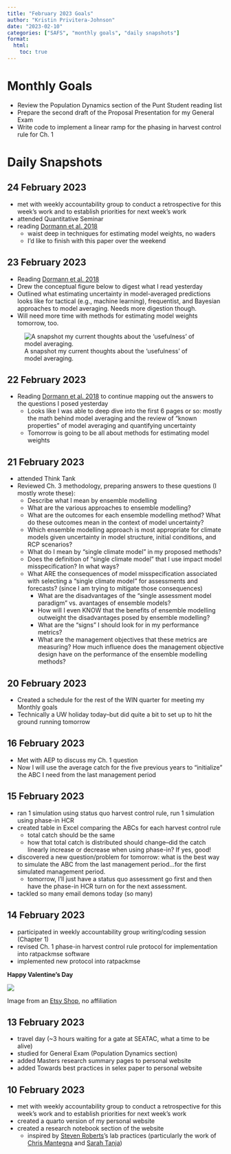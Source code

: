 ```yaml
---
title: "February 2023 Goals"
author: "Kristin Privitera-Johnson"
date: "2023-02-10"
categories: ["SAFS", "monthly goals", "daily snapshots"]
format:
  html:
    toc: true
---
```


# Monthly Goals
- Review the Population Dynamics section of the Punt Student reading list
- Prepare the second draft of the Proposal Presentation for my General Exam
- Write code to implement a linear ramp for the phasing in harvest control rule for Ch. 1

# Daily Snapshots

## 24 February 2023
- met with weekly accountability group to conduct a retrospective for this week's work and to establish priorities for next week's work
- attended Quantitative Seminar
- reading [Dormann et al. 2018](https://onlinelibrary.wiley.com/doi/abs/10.1002/ecm.1309)
  - waist deep in techniques for estimating model weights, no waders
  - I'd like to finish with this paper over the weekend

## 23 February 2023
- Reading [Dormann et al. 2018](https://onlinelibrary.wiley.com/doi/abs/10.1002/ecm.1309)
- Drew the conceptual figure below to digest what I read yesterday
- Outlined what estimating uncertainty in model-averaged predictions looks like for tactical (e.g., machine learning), frequentist, and Bayesian approaches to model averaging. Needs more digestion though.
- Will need more time with methods for estimating model weights tomorrow, too.

![A snapshot my current thoughts about the 'usefulness' of model averaging.](modavg.jpg)

## 22 February 2023

- Reading [Dormann et al. 2018](https://onlinelibrary.wiley.com/doi/abs/10.1002/ecm.1309) to continue mapping out the answers to the questions I posed yesterday
  - Looks like I was able to deep dive into the first 6 pages or so: mostly the math behind model averaging and the review of "known properties" of model averaging and quantifying uncertainty
  - Tomorrow is going to be all about methods for estimating model weights

## 21 February 2023

- attended Think Tank
- Reviewed Ch. 3 methodology, preparing answers to these questions (I mostly wrote these):
  - Describe what I mean by ensemble modelling
  - What are the various approaches to ensemble modelling?
  - What are the outcomes for each ensemble modelling method? What do these outcomes mean in the context of model uncertainty?
  - Which ensemble modelling approach is most appropriate for climate models given uncertainty in model structure, initial conditions, and RCP scenarios?
  - What do I mean by "single climate model" in my proposed methods?
  - Does the definition of "single climate model" that I use impact model misspecification? In what ways?
  - What ARE the consequences of model misspecification associated with selecting a "single climate model" for assessments and forecasts? (since I am trying to mitigate those consequences)
    - What are the disadvantages of the "single assessment model paradigm" vs. avantages of ensemble models?
    - How will I even KNOW that the benefits of ensemble modelling outweight the disadvantages posed by ensemble modelling?
    - What are the "signs" I should look for in my performance metrics?
    - What are the management objectives that these metrics are measuring? How much influence does the management objective design have on the performance of the ensemble modelling methods?

## 20 February 2023

- Created a schedule for the rest of the WIN quarter for meeting my Monthly goals
- Technically a UW holiday today--but did quite a bit to set up to hit the ground running tomorrow  

## 16 February 2023

- Met with AEP to discuss my Ch. 1 question
- Now I will use the average catch for the five previous years to "initialize" the ABC I need from the last management period

## 15 February 2023

- ran 1 simulation using status quo harvest control rule, run 1 simulation using phase-in HCR
- created table in Excel comparing the ABCs for each harvest control rule
  - total catch should be the same
  - how that total catch is distributed should change--did the catch linearly increase or decrease when using phase-in? If yes, good!
- discovered a new question/problem for tomorrow: what is the best way to simulate the ABC from the last management period...for the first simulated management period.
  - tomorrow, I'll just have a status quo assessment go first and then have the phase-in HCR turn on for the next assessment.
- tackled so many email demons today (so many)

## 14 February 2023

- participated in weekly accountability group writing/coding session (Chapter 1)
- revised Ch. 1 phase-in harvest control rule protocol for implementation into ratpackmse software
- implemented new protocol into ratpackmse 

**Happy Valentine's Day** 

![](valentine.png)

Image from an [Etsy Shop](https://www.etsy.com/uk/listing/592099432/you-light-up-my-life-angler-fish), no affiliation

## 13 February 2023

- travel day (~3 hours waiting for a gate at SEATAC, what a time to be alive)
- studied for General Exam (Population Dynamics section)
- added Masters research summary pages to personal website
- added Towards best practices in selex paper to personal website

## 10 February 2023

- met with weekly accountability group to conduct a retrospective for this week's work and to establish priorities for next week's work
- created a quarto version of my personal website
- created a research notebook section of the website
    - inspired by [Steven Roberts](https://sr320.github.io/)'s lab practices (particularly the work of [Chris Mantegna](https://chrismantegna.github.io/) and [Sarah Tanja](https://sarahtanja.github.io/lab-book/))